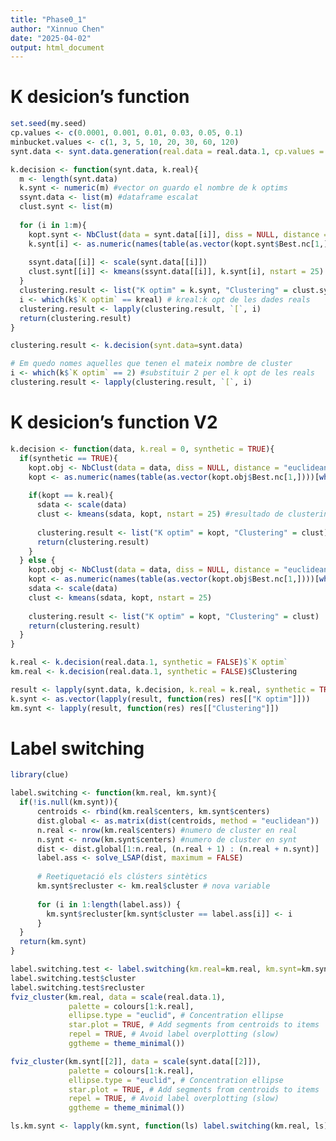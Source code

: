 ```yaml
---
title: "Phase0_1"
author: "Xinnuo Chen"
date: "2025-04-02"
output: html_document
---
```


# K desicion's function
```r
set.seed(my.seed)
cp.values <- c(0.0001, 0.001, 0.01, 0.03, 0.05, 0.1)
minbucket.values <- c(1, 3, 5, 10, 20, 30, 60, 120)
synt.data <- synt.data.generation(real.data = real.data.1, cp.values = cp.values, minbucket.values = minbucket.values, m=2)$Syn

k.decision <- function(synt.data, k.real){
  m <- length(synt.data)
  k.synt <- numeric(m) #vector on guardo el nombre de k optims
  ssynt.data <- list(m) #dataframe escalat
  clust.synt <- list(m)
  
  for (i in 1:m){
    kopt.synt <- NbClust(data = synt.data[[i]], diss = NULL, distance = "euclidean", method = "kmeans", index = "all", alphaBeale = 0.1)
    k.synt[i] <- as.numeric(names(table(as.vector(kopt.synt$Best.nc[1,])))[which.max(table(as.vector(kopt.synt$Best.nc[1,])))])
  
    ssynt.data[[i]] <- scale(synt.data[[i]])
    clust.synt[[i]] <- kmeans(ssynt.data[[i]], k.synt[i], nstart = 25) #resultado de clustering
  }
  clustering.result <- list("K optim" = k.synt, "Clustering" = clust.synt)
  i <- which(k$`K optim` == kreal) # kreal:k opt de les dades reals
  clustering.result <- lapply(clustering.result, `[`, i)
  return(clustering.result)
}

clustering.result <- k.decision(synt.data=synt.data)

# Em quedo nomes aquelles que tenen el mateix nombre de cluster
i <- which(k$`K optim` == 2) #substituir 2 per el k opt de les reals
clustering.result <- lapply(clustering.result, `[`, i)
```

# K desicion's function V2
```r
k.decision <- function(data, k.real = 0, synthetic = TRUE){
  if(synthetic == TRUE){
    kopt.obj <- NbClust(data = data, diss = NULL, distance = "euclidean", method = "kmeans", index = "all", alphaBeale = 0.1)
    kopt <- as.numeric(names(table(as.vector(kopt.obj$Best.nc[1,])))[which.max(table(as.vector(kopt.obj$Best.nc[1,])))])
    
    if(kopt == k.real){
      sdata <- scale(data)
      clust <- kmeans(sdata, kopt, nstart = 25) #resultado de clustering
      
      clustering.result <- list("K optim" = kopt, "Clustering" = clust)
      return(clustering.result)
    }
  } else {
    kopt.obj <- NbClust(data = data, diss = NULL, distance = "euclidean", method = "kmeans", index = "all", alphaBeale = 0.1)
    kopt <- as.numeric(names(table(as.vector(kopt.obj$Best.nc[1,])))[which.max(table(as.vector(kopt.obj$Best.nc[1,])))])
    sdata <- scale(data)
    clust <- kmeans(sdata, kopt, nstart = 25)
    
    clustering.result <- list("K optim" = kopt, "Clustering" = clust)
    return(clustering.result)
  }
}

k.real <- k.decision(real.data.1, synthetic = FALSE)$`K optim`
km.real <- k.decision(real.data.1, synthetic = FALSE)$Clustering

result <- lapply(synt.data, k.decision, k.real = k.real, synthetic = TRUE)
k.synt <- as.vector(lapply(result, function(res) res[["K optim"]]))
km.synt <- lapply(result, function(res) res[["Clustering"]])
```

# Label switching
```r
library(clue)

label.switching <- function(km.real, km.synt){
  if(!is.null(km.synt)){
      centroids <- rbind(km.real$centers, km.synt$centers)
      dist.global <- as.matrix(dist(centroids, method = "euclidean"))
      n.real <- nrow(km.real$centers) #numero de cluster en real
      n.synt <- nrow(km.synt$centers) #numero de cluster en synt
      dist <- dist.global[1:n.real, (n.real + 1) : (n.real + n.synt)]
      label.ass <- solve_LSAP(dist, maximum = FALSE) 
      
      # Reetiquetació els clústers sintètics
      km.synt$recluster <- km.real$cluster # nova variable
      
      for (i in 1:length(label.ass)) {
        km.synt$recluster[km.synt$cluster == label.ass[i]] <- i
      }
  }
  return(km.synt)
}

label.switching.test <- label.switching(km.real=km.real, km.synt=km.synt[[2]])
label.switching.test$cluster
label.switching.test$recluster
fviz_cluster(km.real, data = scale(real.data.1),
             palette = colours[1:k.real],
             ellipse.type = "euclid", # Concentration ellipse
             star.plot = TRUE, # Add segments from centroids to items
             repel = TRUE, # Avoid label overplotting (slow)
             ggtheme = theme_minimal())

fviz_cluster(km.synt[[2]], data = scale(synt.data[[2]]),
             palette = colours[1:k.real],
             ellipse.type = "euclid", # Concentration ellipse
             star.plot = TRUE, # Add segments from centroids to items
             repel = TRUE, # Avoid label overplotting (slow)
             ggtheme = theme_minimal())

ls.km.synt <- lapply(km.synt, function(ls) label.switching(km.real, ls))
```



